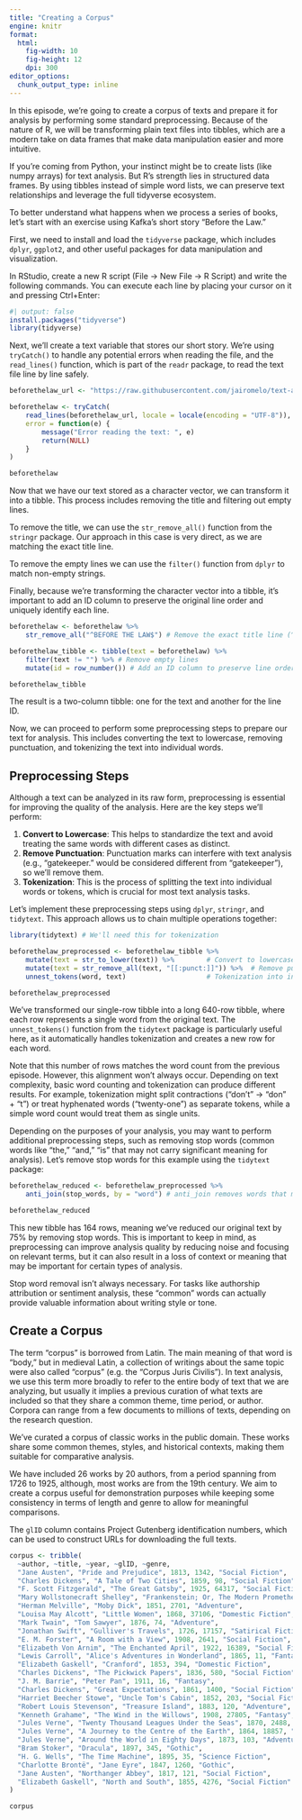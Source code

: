 ```yaml
---
title: "Creating a Corpus"
engine: knitr
format:
  html:
    fig-width: 10
    fig-height: 12
    dpi: 300
editor_options: 
  chunk_output_type: inline
---
```


In this episode, we're going to create a corpus of texts and prepare it for analysis by performing some standard preprocessing. Because of the nature of R, we will be transforming plain text files into tibbles, which are a modern take on data frames that make data manipulation easier and more intuitive.

::: {.callout-note title="Why not bags of words?" collapse="true"}
If you're coming from Python, your instinct might be to create lists (like numpy arrays) for text analysis. But R's strength lies in structured data frames. By using tibbles instead of simple word lists, we can preserve text relationships and leverage the full tidyverse ecosystem.
:::

To better understand what happens when we process a series of books, let's start with an exercise using Kafka's short story "Before the Law."

First, we need to install and load the `tidyverse` package, which includes `dplyr`, `ggplot2`, and other useful packages for data manipulation and visualization.

In RStudio, create a new R script (File → New File → R Script) and write the following commands. You can execute each line by placing your cursor on it and pressing Ctrl+Enter:

```r
#| output: false
install.packages("tidyverse")
library(tidyverse)
```

Next, we'll create a text variable that stores our short story. We're using `tryCatch()` to handle any potential errors when reading the file, and the `read_lines()` function, which is part of the `readr` package, to read the text file line by line safely.

```r
beforethelaw_url <- "https://raw.githubusercontent.com/jairomelo/text-analysis-workshop/refs/heads/main/episodes/texts/Kafka-beforethelaw.txt"

beforethelaw <- tryCatch(
    read_lines(beforethelaw_url, locale = locale(encoding = "UTF-8")),
    error = function(e) {
        message("Error reading the text: ", e)
        return(NULL)
    }
)

beforethelaw
```

Now that we have our text stored as a character vector, we can transform it into a tibble. This process includes removing the title and filtering out empty lines.

To remove the title, we can use the `str_remove_all()` function from the `stringr` package. Our approach in this case is very direct, as we are matching the exact title line.

To remove the empty lines we can use the `filter()` function from `dplyr` to match non-empty strings. 

Finally, because we're transforming the character vector into a tibble, it's important to add an ID column to preserve the original line order and uniquely identify each line.

```r

beforethelaw <- beforethelaw %>%
    str_remove_all("^BEFORE THE LAW$") # Remove the exact title line (^ = start, $ = end)

beforethelaw_tibble <- tibble(text = beforethelaw) %>%
    filter(text != "") %>% # Remove empty lines
    mutate(id = row_number()) # Add an ID column to preserve line order

beforethelaw_tibble
```

The result is a two-column tibble: one for the text and another for the line ID.

Now, we can proceed to perform some preprocessing steps to prepare our text for analysis. This includes converting the text to lowercase, removing punctuation, and tokenizing the text into individual words.

## Preprocessing Steps

Although a text can be analyzed in its raw form, preprocessing is essential for improving the quality of the analysis. Here are the key steps we'll perform:

1. **Convert to Lowercase**: This helps to standardize the text and avoid treating the same words with different cases as distinct.
2. **Remove Punctuation**: Punctuation marks can interfere with text analysis (e.g., "gatekeeper." would be considered different from "gatekeeper"), so we'll remove them.
3. **Tokenization**: This is the process of splitting the text into individual words or tokens, which is crucial for most text analysis tasks.

Let's implement these preprocessing steps using `dplyr`, `stringr`, and `tidytext`. This approach allows us to chain multiple operations together:

```r
library(tidytext) # We'll need this for tokenization

beforethelaw_preprocessed <- beforethelaw_tibble %>%
    mutate(text = str_to_lower(text)) %>%        # Convert to lowercase
    mutate(text = str_remove_all(text, "[[:punct:]]")) %>%  # Remove punctuation
    unnest_tokens(word, text)                    # Tokenization into individual words

beforethelaw_preprocessed
```

We've transformed our single-row tibble into a long 640-row tibble, where each row represents a single word from the original text. The `unnest_tokens()` function from the `tidytext` package is particularly useful here, as it automatically handles tokenization and creates a new row for each word. 

Note that this number of rows matches the word count from the previous episode. However, this alignment won't always occur. Depending on text complexity, basic word counting and tokenization can produce different results. For example, tokenization might split contractions ("don't" → "don" + "t") or treat hyphenated words ("twenty-one") as separate tokens, while a simple word count would treat them as single units.

Depending on the purposes of your analysis, you may want to perform additional preprocessing steps, such as removing stop words (common words like "the," "and," "is" that may not carry significant meaning for analysis). Let's remove stop words for this example using the `tidytext` package:

```r
beforethelaw_reduced <- beforethelaw_preprocessed %>%
    anti_join(stop_words, by = "word") # anti_join removes words that match the stop_words list

beforethelaw_reduced
```

This new tibble has 164 rows, meaning we've reduced our original text by 75% by removing stop words. This is important to keep in mind, as preprocessing can improve analysis quality by reducing noise and focusing on relevant terms, but it can also result in a loss of context or meaning that may be important for certain types of analysis.

::: {.callout-note}
 Stop word removal isn't always necessary. For tasks like authorship attribution or sentiment analysis, these "common" words can actually provide valuable information about writing style or tone.
:::

## Create a Corpus

The term "corpus" is borrowed from Latin. The main meaning of that word is "body," but in medieval Latin, a collection of writings about the same topic were also called "corpus" (e.g. the "Corpus Juris Civilis"). In text analysis, we use this term more broadly to refer to the entire body of text that we are analyzing, but usually it implies a previous curation of what texts are included so that they share a common theme, time period, or author. Corpora can range from a few documents to millions of texts, depending on the research question.

We've curated a corpus of classic works in the public domain. These works share some common themes, styles, and historical contexts, making them suitable for comparative analysis.

We have included 26 works by 20 authors, from a period spanning from 1726 to 1925, although, most works are from the 19th century. We aim to create a corpus useful for demonstration purposes while keeping some consistency in terms of length and genre to allow for meaningful comparisons.

The `glID` column contains Project Gutenberg identification numbers, which can be used to construct URLs for downloading the full texts.

```r

corpus <- tribble(
  ~author, ~title, ~year, ~glID, ~genre,
  "Jane Austen", "Pride and Prejudice", 1813, 1342, "Social Fiction",
  "Charles Dickens", "A Tale of Two Cities", 1859, 98, "Social Fiction",
  "F. Scott Fitzgerald", "The Great Gatsby", 1925, 64317, "Social Fiction",
  "Mary Wollstonecraft Shelley", "Frankenstein; Or, The Modern Prometheus", 1818, 84, "Gothic",
  "Herman Melville", "Moby Dick", 1851, 2701, "Adventure",
  "Louisa May Alcott", "Little Women", 1868, 37106, "Domestic Fiction",
  "Mark Twain", "Tom Sawyer", 1876, 74, "Adventure",
  "Jonathan Swift", "Gulliver's Travels", 1726, 17157, "Satirical Fiction",
  "E. M. Forster", "A Room with a View", 1908, 2641, "Social Fiction",
  "Elizabeth Von Arnim", "The Enchanted April", 1922, 16389, "Social Fiction",
  "Lewis Carroll", "Alice's Adventures in Wonderland", 1865, 11, "Fantasy",
  "Elizabeth Gaskell", "Cranford", 1853, 394, "Domestic Fiction",
  "Charles Dickens", "The Pickwick Papers", 1836, 580, "Social Fiction",
  "J. M. Barrie", "Peter Pan", 1911, 16, "Fantasy",
  "Charles Dickens", "Great Expectations", 1861, 1400, "Social Fiction",
  "Harriet Beecher Stowe", "Uncle Tom's Cabin", 1852, 203, "Social Fiction",
  "Robert Louis Stevenson", "Treasure Island", 1883, 120, "Adventure",
  "Kenneth Grahame", "The Wind in the Willows", 1908, 27805, "Fantasy",
  "Jules Verne", "Twenty Thousand Leagues Under the Seas", 1870, 2488, "Science Fiction",
  "Jules Verne", "A Journey to the Centre of the Earth", 1864, 18857, "Science Fiction",
  "Jules Verne", "Around the World in Eighty Days", 1873, 103, "Adventure",
  "Bram Stoker", "Dracula", 1897, 345, "Gothic",
  "H. G. Wells", "The Time Machine", 1895, 35, "Science Fiction",
  "Charlotte Brontë", "Jane Eyre", 1847, 1260, "Gothic",
  "Jane Austen", "Northanger Abbey", 1817, 121, "Social Fiction",
  "Elizabeth Gaskell", "North and South", 1855, 4276, "Social Fiction"
)

corpus
```

